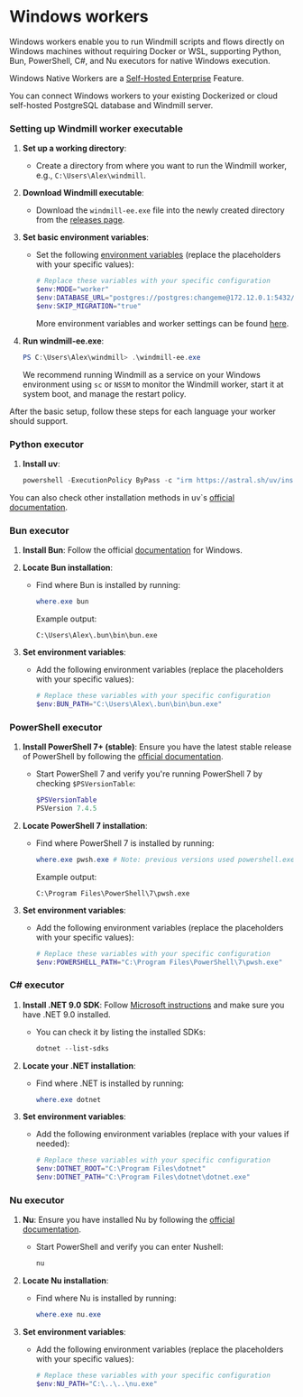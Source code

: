 
# Windows workers

Windows workers enable you to run Windmill scripts and flows directly on Windows machines without requiring Docker or WSL, supporting Python, Bun, PowerShell, C#, and Nu executors for native Windows execution.

Windows Native Workers are a [Self-Hosted Enterprise](/pricing) Feature.

You can connect Windows workers to your existing Dockerized or cloud self-hosted PostgreSQL database and Windmill server.

### Setting up Windmill worker executable

1. **Set up a working directory**:
   - Create a directory from where you want to run the Windmill worker, e.g., `C:\Users\Alex\windmill`.

2. **Download Windmill executable**:
   - Download the `windmill-ee.exe` file into the newly created directory from the [releases page](https://github.com/windmill-labs/windmill/releases).

3. **Set basic environment variables**:
   - Set the following [environment variables](../../core_concepts/47_environment_variables/index.mdx) (replace the placeholders with your specific values):
     ```powershell
     # Replace these variables with your specific configuration
     $env:MODE="worker"
     $env:DATABASE_URL="postgres://postgres:changeme@172.12.0.1:5432/windmill?sslmode=disable"
     $env:SKIP_MIGRATION="true"
     ```
     More environment variables and worker settings can be found [here](https://github.com/windmill-labs/windmill?tab=readme-ov-file#environment-variables).

4. **Run windmill-ee.exe**:
   ```powershell
   PS C:\Users\Alex\windmill> .\windmill-ee.exe
   ```
   We recommend running Windmill as a service on your Windows environment using `sc` or `NSSM` to monitor the Windmill worker, start it at system boot, and manage the restart policy.

After the basic setup, follow these steps for each language your worker should support.

### Python executor

1. **Install uv**:
   ```powershell
   powershell -ExecutionPolicy ByPass -c "irm https://astral.sh/uv/install.ps1 | iex"
   ```
You can also check other installation methods in uv`s [official documentation](https://docs.astral.sh/uv/getting-started/installation/).

### Bun executor

1. **Install Bun**: Follow the official [documentation](https://bun.sh/docs/installation) for Windows.
2. **Locate Bun installation**:
   - Find where Bun is installed by running:
     ```powershell
     where.exe bun
     ```
     Example output:
     ```plaintext
     C:\Users\Alex\.bun\bin\bun.exe
     ```

3. **Set environment variables**:
   - Add the following environment variables (replace the placeholders with your specific values):
     ```powershell
     # Replace these variables with your specific configuration
     $env:BUN_PATH="C:\Users\Alex\.bun\bin\bun.exe"
     ```
### PowerShell executor
1. **Install PowerShell 7+ (stable)**: Ensure you have the latest stable release of PowerShell by following the [official documentation](https://learn.microsoft.com/en-us/powershell/scripting/install/installing-powershell-on-windows).
   - Start PowerShell 7 and verify you're running PowerShell 7 by checking `$PSVersionTable`:
     ```powershell
     $PSVersionTable
     PSVersion 7.4.5
     ```

2. **Locate PowerShell 7 installation**:
   - Find where PowerShell 7 is installed by running:
     ```powershell
     where.exe pwsh.exe # Note: previous versions used powershell.exe
     ```
     Example output:
     ```plaintext
     C:\Program Files\PowerShell\7\pwsh.exe
     ```

3. **Set environment variables**:
   - Add the following environment variables (replace the placeholders with your specific values):
     ```powershell
     # Replace these variables with your specific configuration
     $env:POWERSHELL_PATH="C:\Program Files\PowerShell\7\pwsh.exe"
     ```

### C# executor

1. **Install .NET 9.0 SDK**: Follow [Microsoft instructions](https://learn.microsoft.com/en-us/dotnet/core/install/windows) and make sure you have .NET 9.0 installed.
   - You can check it by listing the installed SDKs:
     ```powershell
     dotnet --list-sdks
     ```
2. **Locate your .NET installation**:
   - Find where .NET is installed by running:
     ```powershell
     where.exe dotnet
     ```

3. **Set environment variables**:
   - Add the following environment variables (replace with your values if needed):
     ```powershell
     # Replace these variables with your specific configuration
     $env:DOTNET_ROOT="C:\Program Files\dotnet"
     $env:DOTNET_PATH="C:\Program Files\dotnet\dotnet.exe"
     ```


### Nu executor

1. **Nu**: Ensure you have installed Nu by following the [official documentation](https://www.nushell.sh/book/installation.html#package-managers).
   - Start PowerShell and verify you can enter Nushell:
     ```powershell
     nu
     ```

2. **Locate Nu installation**:
   - Find where Nu is installed by running:
     ```powershell
     where.exe nu.exe 
     ```

3. **Set environment variables**:
   - Add the following environment variables (replace the placeholders with your specific values):
     ```powershell
     # Replace these variables with your specific configuration
     $env:NU_PATH="C:\..\..\nu.exe"
     ```
